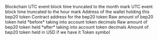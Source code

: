 <ParamField path="blockchain">
Blockchain
</ParamField>
<ParamField path="block_month">
UTC event block time truncated to the month mark
</ParamField>
<ParamField path="block_hour">
UTC event block time truncated to the hour mark
</ParamField>
<ParamField path="wallet_address">
Address of the wallet holding this bep20 token
</ParamField>
<ParamField path="token_address">
Contract address for the bep20 token
</ParamField>
<ParamField path="amount_raw">
Raw amount of bep20 token held *before* taking into account token decimals
</ParamField>
<ParamField path="amount">
Raw amount of bep20 token held *after* taking into account token decimals
</ParamField>
<ParamField path="amount_usd">
Amount of bep20 token held in USD if we have it
</ParamField>
<ParamField path="symbol">
Token symbol
</ParamField>
